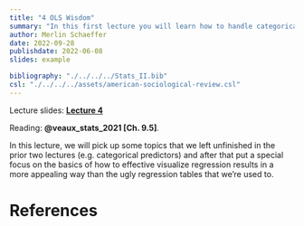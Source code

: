 ```yaml
---
title: "4 OLS Wisdom"
summary: "In this first lecture you will learn how to handle categorical predictors, binary outcomes, and how to visualize regression results in a way that is more appealing and easier to understand for audiences that lack a stats education."
author: Merlin Schaeffer
date: 2022-09-28
publishdate: 2022-06-08
slides: example

bibliography: "./../../../Stats_II.bib"
csl: "./../../../assets/american-sociological-review.csl"
---
```


Lecture slides: [**Lecture 4**](/Lectures/4-OLS-Wisdom/4-OLS-Wisdoms.html)

Reading: **@veaux_stats_2021[Ch. 9.5]**.

<!-- ![](/Lectures/1-Correlation-n-Regression/1-Correlation-n-Regression_files/figure-html/min_resid-1.png) -->
In this lecture, we will pick up some topics that we left unfinished in the prior two lectures (e.g. categorical predictors) and after that put a special focus on the basics of how to effective visualize regression results in a more appealing way than the ugly regression tables that we're used to.

# References
